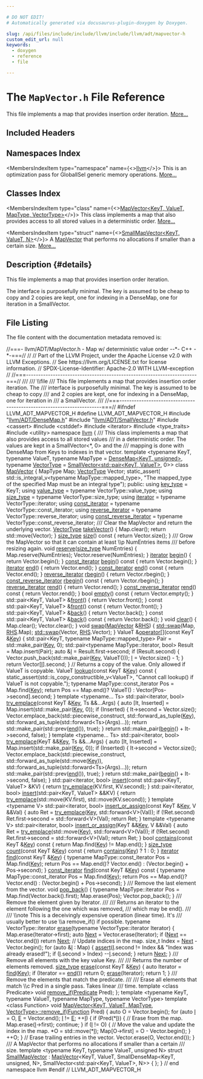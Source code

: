 ```yaml
---

# DO NOT EDIT!
# Automatically generated via docusaurus-plugin-doxygen by Doxygen.

slug: /api/files/include/include/llvm/include/llvm/adt/mapvector-h
custom_edit_url: null
keywords:
  - doxygen
  - reference
  - file

---
```





# The `MapVector.h` File Reference

<DoxygenPage pluginConfig={pluginConfig}>

This file implements a map that provides insertion order iteration. <a href="#details">More...</a>

## Included Headers

<IncludesList>
<IncludesListItem
  filePath="llvm/ADT/DenseMap.h"
  permalink="/docs/api/files/include/include/llvm/include/llvm/adt/densemap-h"
  isLocal="true" />
<IncludesListItem
  filePath="llvm/ADT/SmallVector.h"
  permalink="/docs/api/files/include/include/llvm/include/llvm/adt/smallvector-h"
  isLocal="true" />
<IncludesListItem
  filePath="cassert"
  permalink=""
  isLocal="false" />
<IncludesListItem
  filePath="cstddef"
  permalink=""
  isLocal="false" />
<IncludesListItem
  filePath="iterator"
  permalink=""
  isLocal="false" />
<IncludesListItem
  filePath="type_traits"
  permalink=""
  isLocal="false" />
<IncludesListItem
  filePath="utility"
  permalink=""
  isLocal="false" />
</IncludesList>

## Namespaces Index

<MembersIndex>

<MembersIndexItem
  type="namespace"
  name={<><a href="/docs/api/namespaces/llvm">llvm</a></>}>
This is an optimization pass for GlobalISel generic memory operations. <a href="/docs/api/namespaces/llvm/#details">More...</a>
</MembersIndexItem>

</MembersIndex>

## Classes Index

<MembersIndex>

<MembersIndexItem
  type="class"
  name={<><a href="/docs/api/classes/llvm/mapvector">MapVector&lt;KeyT, ValueT, MapType, VectorType&gt;</a></>}>
This class implements a map that also provides access to all stored values in a deterministic order. <a href="/docs/api/classes/llvm/mapvector/#details">More...</a>
</MembersIndexItem>

<MembersIndexItem
  type="struct"
  name={<><a href="/docs/api/structs/llvm/smallmapvector">SmallMapVector&lt;KeyT, ValueT, N&gt;</a></>}>
A <a href="/docs/api/classes/llvm/mapvector">MapVector</a> that performs no allocations if smaller than a certain size. <a href="/docs/api/structs/llvm/smallmapvector/#details">More...</a>
</MembersIndexItem>

</MembersIndex>

## Description {#details}

This file implements a map that provides insertion order iteration.

The interface is purposefully minimal. The key is assumed to be cheap to copy and 2 copies are kept, one for indexing in a DenseMap, one for iteration in a SmallVector.

## File Listing

The file content with the documentation metadata removed is:

<ProgramListing>

<Link id="l00001" /><CodeLine lineNumber="1"><span class="doxyHighlightComment">//===- llvm/ADT/MapVector.h - Map w/ deterministic value order --&#42;- C++ -&#42;-===//</span></CodeLine>
<Link id="l00002" /><CodeLine lineNumber="2"><span class="doxyHighlightComment">//</span></CodeLine>
<Link id="l00003" /><CodeLine lineNumber="3"><span class="doxyHighlightComment">// Part of the LLVM Project, under the Apache License v2.0 with LLVM Exceptions.</span></CodeLine>
<Link id="l00004" /><CodeLine lineNumber="4"><span class="doxyHighlightComment">// See https://llvm.org/LICENSE.txt for license information.</span></CodeLine>
<Link id="l00005" /><CodeLine lineNumber="5"><span class="doxyHighlightComment">// SPDX-License-Identifier: Apache-2.0 WITH LLVM-exception</span></CodeLine>
<Link id="l00006" /><CodeLine lineNumber="6"><span class="doxyHighlightComment">//</span></CodeLine>
<Link id="l00007" /><CodeLine lineNumber="7"><span class="doxyHighlightComment">//===----------------------------------------------------------------------===//</span></CodeLine>
<Link id="l00008" /><CodeLine lineNumber="8"><span class="doxyHighlightComment">///</span></CodeLine>
<Link id="l00009" /><CodeLine lineNumber="9"><span class="doxyHighlightComment">/// \\file</span></CodeLine>
<Link id="l00010" /><CodeLine lineNumber="10"><span class="doxyHighlightComment">/// This file implements a map that provides insertion order iteration. The</span></CodeLine>
<Link id="l00011" /><CodeLine lineNumber="11"><span class="doxyHighlightComment">/// interface is purposefully minimal. The key is assumed to be cheap to copy</span></CodeLine>
<Link id="l00012" /><CodeLine lineNumber="12"><span class="doxyHighlightComment">/// and 2 copies are kept, one for indexing in a DenseMap, one for iteration in</span></CodeLine>
<Link id="l00013" /><CodeLine lineNumber="13"><span class="doxyHighlightComment">/// a SmallVector.</span></CodeLine>
<Link id="l00014" /><CodeLine lineNumber="14"><span class="doxyHighlightComment">///</span></CodeLine>
<Link id="l00015" /><CodeLine lineNumber="15"><span class="doxyHighlightComment">//===----------------------------------------------------------------------===//</span></CodeLine>
<Link id="l00016" /><CodeLine lineNumber="16"></CodeLine>
<Link id="l00017" /><CodeLine lineNumber="17"><span class="doxyHighlightPreprocessor">#ifndef LLVM&#95;ADT&#95;MAPVECTOR&#95;H</span></CodeLine>
<Link id="l00018" /><CodeLine lineNumber="18"><span class="doxyHighlightPreprocessor">#define LLVM&#95;ADT&#95;MAPVECTOR&#95;H</span></CodeLine>
<Link id="l00019" /><CodeLine lineNumber="19"></CodeLine>
<Link id="l00020" /><CodeLine lineNumber="20"><span class="doxyHighlightPreprocessor">#include &quot;<a href="/docs/api/files/include/include/llvm/include/llvm/adt/densemap-h">llvm/ADT/DenseMap.h</a>&quot;</span></CodeLine>
<Link id="l00021" /><CodeLine lineNumber="21"><span class="doxyHighlightPreprocessor">#include &quot;<a href="/docs/api/files/include/include/llvm/include/llvm/adt/smallvector-h">llvm/ADT/SmallVector.h</a>&quot;</span></CodeLine>
<Link id="l00022" /><CodeLine lineNumber="22"><span class="doxyHighlightPreprocessor">#include &lt;cassert&gt;</span></CodeLine>
<Link id="l00023" /><CodeLine lineNumber="23"><span class="doxyHighlightPreprocessor">#include &lt;cstddef&gt;</span></CodeLine>
<Link id="l00024" /><CodeLine lineNumber="24"><span class="doxyHighlightPreprocessor">#include &lt;iterator&gt;</span></CodeLine>
<Link id="l00025" /><CodeLine lineNumber="25"><span class="doxyHighlightPreprocessor">#include &lt;type&#95;traits&gt;</span></CodeLine>
<Link id="l00026" /><CodeLine lineNumber="26"><span class="doxyHighlightPreprocessor">#include &lt;utility&gt;</span></CodeLine>
<Link id="l00027" /><CodeLine lineNumber="27"></CodeLine>
<Link id="l00028" /><CodeLine lineNumber="28"><span class="doxyHighlightKeyword">namespace </span><span class="doxyHighlight"><a href="/docs/api/namespaces/llvm">llvm</a> &#123;</span></CodeLine>
<Link id="l00029" /><CodeLine lineNumber="29"></CodeLine>
<Link id="l00030" /><CodeLine lineNumber="30"><span class="doxyHighlightComment">/// This class implements a map that also provides access to all stored values</span></CodeLine>
<Link id="l00031" /><CodeLine lineNumber="31"><span class="doxyHighlightComment">/// in a deterministic order. The values are kept in a SmallVector&lt;&#42;, 0&gt; and the</span></CodeLine>
<Link id="l00032" /><CodeLine lineNumber="32"><span class="doxyHighlightComment">/// mapping is done with DenseMap from Keys to indexes in that vector.</span></CodeLine>
<Link id="l00033" /><CodeLine lineNumber="33"><span class="doxyHighlightKeyword">template</span><span class="doxyHighlight"> &lt;</span><span class="doxyHighlightKeyword">typename</span><span class="doxyHighlight"> KeyT, </span><span class="doxyHighlightKeyword">typename</span><span class="doxyHighlight"> ValueT,</span></CodeLine>
<Link id="l00034" /><CodeLine lineNumber="34"><span class="doxyHighlight">          </span><span class="doxyHighlightKeyword">typename</span><span class="doxyHighlight"> MapType = <a href="/docs/api/classes/llvm/densemap">DenseMap&lt;KeyT, unsigned&gt;</a>,</span></CodeLine>
<Link id="l00035" /><CodeLine lineNumber="35"><span class="doxyHighlight">          </span><span class="doxyHighlightKeyword">typename</span><span class="doxyHighlight"> <a href="/docs/api/classes/llvm/vectortype">VectorType</a> = <a href="/docs/api/classes/llvm/smallvector">SmallVector&lt;std::pair&lt;KeyT, ValueT&gt;</a>, 0&gt;&gt;</span></CodeLine>
<Link id="l00036" /><CodeLine lineNumber="36" lineLink="/docs/api/classes/llvm/mapvector"><span class="doxyHighlightKeyword">class </span><span class="doxyHighlight"><a href="/docs/api/classes/llvm/mapvector">MapVector</a> &#123;</span></CodeLine>
<Link id="l00037" /><CodeLine lineNumber="37"><span class="doxyHighlight">  MapType Map;</span></CodeLine>
<Link id="l00038" /><CodeLine lineNumber="38"><span class="doxyHighlight">  <a href="/docs/api/classes/llvm/vectortype">VectorType</a> Vector;</span></CodeLine>
<Link id="l00039" /><CodeLine lineNumber="39"></CodeLine>
<Link id="l00040" /><CodeLine lineNumber="40"><span class="doxyHighlight">  </span><span class="doxyHighlightKeyword">static&#95;assert</span><span class="doxyHighlight">(</span></CodeLine>
<Link id="l00041" /><CodeLine lineNumber="41"><span class="doxyHighlight">      std::is&#95;integral&#95;v&lt;typename MapType::mapped&#95;type&gt;,</span></CodeLine>
<Link id="l00042" /><CodeLine lineNumber="42"><span class="doxyHighlight">      </span><span class="doxyHighlightStringLiteral">&quot;The mapped&#95;type of the specified Map must be an integral type&quot;</span><span class="doxyHighlight">);</span></CodeLine>
<Link id="l00043" /><CodeLine lineNumber="43"></CodeLine>
<Link id="l00044" /><CodeLine lineNumber="44"><span class="doxyHighlightKeyword">public</span><span class="doxyHighlight">:</span></CodeLine>
<Link id="l00045" /><CodeLine lineNumber="45" lineLink="/docs/api/classes/llvm/mapvector/#aaf005811d9c2c5afec511e7ea4685095"><span class="doxyHighlight">  </span><span class="doxyHighlightKeyword">using </span><span class="doxyHighlight"><a href="/docs/api/classes/llvm/mapvector/#aaf005811d9c2c5afec511e7ea4685095">key&#95;type</a> = KeyT;</span></CodeLine>
<Link id="l00046" /><CodeLine lineNumber="46" lineLink="/docs/api/classes/llvm/mapvector/#a635be72da071c449caa8f9346c88a6eb"><span class="doxyHighlight">  </span><span class="doxyHighlightKeyword">using </span><span class="doxyHighlight"><a href="/docs/api/classes/llvm/mapvector/#a635be72da071c449caa8f9346c88a6eb">value&#95;type</a> = </span><span class="doxyHighlightKeyword">typename</span><span class="doxyHighlight"> VectorType::value&#95;type;</span></CodeLine>
<Link id="l00047" /><CodeLine lineNumber="47" lineLink="/docs/api/classes/llvm/mapvector/#a4b5a86fbd0b6ae0086668689408a04d9"><span class="doxyHighlight">  </span><span class="doxyHighlightKeyword">using </span><span class="doxyHighlight"><a href="/docs/api/classes/llvm/mapvector/#a4b5a86fbd0b6ae0086668689408a04d9">size&#95;type</a> = </span><span class="doxyHighlightKeyword">typename</span><span class="doxyHighlight"> VectorType::size&#95;type;</span></CodeLine>
<Link id="l00048" /><CodeLine lineNumber="48"></CodeLine>
<Link id="l00049" /><CodeLine lineNumber="49" lineLink="/docs/api/classes/llvm/mapvector/#a085f340f16ff796202863961ff734902"><span class="doxyHighlight">  </span><span class="doxyHighlightKeyword">using </span><span class="doxyHighlight"><a href="/docs/api/classes/llvm/mapvector/#a085f340f16ff796202863961ff734902">iterator</a> = </span><span class="doxyHighlightKeyword">typename</span><span class="doxyHighlight"> VectorType::iterator;</span></CodeLine>
<Link id="l00050" /><CodeLine lineNumber="50" lineLink="/docs/api/classes/llvm/mapvector/#ad44c8437ba63debbd571e56269a8ddfd"><span class="doxyHighlight">  </span><span class="doxyHighlightKeyword">using </span><span class="doxyHighlight"><a href="/docs/api/classes/llvm/mapvector/#ad44c8437ba63debbd571e56269a8ddfd">const&#95;iterator</a> = </span><span class="doxyHighlightKeyword">typename</span><span class="doxyHighlight"> VectorType::const&#95;iterator;</span></CodeLine>
<Link id="l00051" /><CodeLine lineNumber="51" lineLink="/docs/api/classes/llvm/mapvector/#acd492f1494d1a79ced42776f219f5f42"><span class="doxyHighlight">  </span><span class="doxyHighlightKeyword">using </span><span class="doxyHighlight"><a href="/docs/api/classes/llvm/mapvector/#acd492f1494d1a79ced42776f219f5f42">reverse&#95;iterator</a> = </span><span class="doxyHighlightKeyword">typename</span><span class="doxyHighlight"> VectorType::reverse&#95;iterator;</span></CodeLine>
<Link id="l00052" /><CodeLine lineNumber="52" lineLink="/docs/api/classes/llvm/mapvector/#a63166794b71cca0bd30d355b8015fb96"><span class="doxyHighlight">  </span><span class="doxyHighlightKeyword">using </span><span class="doxyHighlight"><a href="/docs/api/classes/llvm/mapvector/#a63166794b71cca0bd30d355b8015fb96">const&#95;reverse&#95;iterator</a> = </span><span class="doxyHighlightKeyword">typename</span><span class="doxyHighlight"> VectorType::const&#95;reverse&#95;iterator;</span></CodeLine>
<Link id="l00053" /><CodeLine lineNumber="53"></CodeLine>
<Link id="l00054" /><CodeLine lineNumber="54"><span class="doxyHighlightComment">  /// Clear the MapVector and return the underlying vector.</span></CodeLine>
<Link id="l00055" /><CodeLine lineNumber="55" lineLink="/docs/api/classes/llvm/mapvector/#a48284a35966b520c1da3a34a112726f5"><span class="doxyHighlight">  <a href="/docs/api/classes/llvm/vectortype">VectorType</a> <a href="/docs/api/classes/llvm/mapvector/#a48284a35966b520c1da3a34a112726f5">takeVector</a>() &#123;</span></CodeLine>
<Link id="l00056" /><CodeLine lineNumber="56"><span class="doxyHighlight">    Map.clear();</span></CodeLine>
<Link id="l00057" /><CodeLine lineNumber="57"><span class="doxyHighlight">    </span><span class="doxyHighlightKeywordFlow">return</span><span class="doxyHighlight"> std::move(Vector);</span></CodeLine>
<Link id="l00058" /><CodeLine lineNumber="58"><span class="doxyHighlight">  &#125;</span></CodeLine>
<Link id="l00059" /><CodeLine lineNumber="59"></CodeLine>
<Link id="l00060" /><CodeLine lineNumber="60" lineLink="/docs/api/classes/llvm/mapvector/#acf4c09e1f30cdd4e0b5b1b8a236ead34"><span class="doxyHighlight">  <a href="/docs/api/classes/llvm/mapvector/#a4b5a86fbd0b6ae0086668689408a04d9">size&#95;type</a> <a href="/docs/api/classes/llvm/mapvector/#acf4c09e1f30cdd4e0b5b1b8a236ead34">size</a>()</span><span class="doxyHighlightKeyword"> const </span><span class="doxyHighlight">&#123; </span><span class="doxyHighlightKeywordFlow">return</span><span class="doxyHighlight"> Vector.size(); &#125;</span></CodeLine>
<Link id="l00061" /><CodeLine lineNumber="61"></CodeLine>
<Link id="l00062" /><CodeLine lineNumber="62"><span class="doxyHighlightComment">  /// Grow the MapVector so that it can contain at least \\p NumEntries items</span></CodeLine>
<Link id="l00063" /><CodeLine lineNumber="63"><span class="doxyHighlightComment">  /// before resizing again.</span></CodeLine>
<Link id="l00064" /><CodeLine lineNumber="64" lineLink="/docs/api/classes/llvm/mapvector/#ac68b36c64462cf547b2b334c67bf651b"><span class="doxyHighlight">  </span><span class="doxyHighlightKeywordType">void</span><span class="doxyHighlight"> <a href="/docs/api/classes/llvm/mapvector/#ac68b36c64462cf547b2b334c67bf651b">reserve</a>(<a href="/docs/api/classes/llvm/mapvector/#a4b5a86fbd0b6ae0086668689408a04d9">size&#95;type</a> NumEntries) &#123;</span></CodeLine>
<Link id="l00065" /><CodeLine lineNumber="65"><span class="doxyHighlight">    Map.reserve(NumEntries);</span></CodeLine>
<Link id="l00066" /><CodeLine lineNumber="66"><span class="doxyHighlight">    Vector.reserve(NumEntries);</span></CodeLine>
<Link id="l00067" /><CodeLine lineNumber="67"><span class="doxyHighlight">  &#125;</span></CodeLine>
<Link id="l00068" /><CodeLine lineNumber="68"></CodeLine>
<Link id="l00069" /><CodeLine lineNumber="69" lineLink="/docs/api/classes/llvm/mapvector/#aa610cab7ee61e36a6d1d122fc252c278"><span class="doxyHighlight">  <a href="/docs/api/classes/llvm/mapvector/#a085f340f16ff796202863961ff734902">iterator</a> <a href="/docs/api/classes/llvm/mapvector/#aa610cab7ee61e36a6d1d122fc252c278">begin</a>() &#123; </span><span class="doxyHighlightKeywordFlow">return</span><span class="doxyHighlight"> Vector.begin(); &#125;</span></CodeLine>
<Link id="l00070" /><CodeLine lineNumber="70" lineLink="/docs/api/classes/llvm/mapvector/#a8fa5d6a51448a539cf6508ccd853bb1d"><span class="doxyHighlight">  <a href="/docs/api/classes/llvm/mapvector/#ad44c8437ba63debbd571e56269a8ddfd">const&#95;iterator</a> <a href="/docs/api/classes/llvm/mapvector/#a8fa5d6a51448a539cf6508ccd853bb1d">begin</a>()</span><span class="doxyHighlightKeyword"> const </span><span class="doxyHighlight">&#123; </span><span class="doxyHighlightKeywordFlow">return</span><span class="doxyHighlight"> Vector.begin(); &#125;</span></CodeLine>
<Link id="l00071" /><CodeLine lineNumber="71" lineLink="/docs/api/classes/llvm/mapvector/#a0881334358ff6ff7ff8cea5562c7988e"><span class="doxyHighlight">  <a href="/docs/api/classes/llvm/mapvector/#a085f340f16ff796202863961ff734902">iterator</a> <a href="/docs/api/classes/llvm/mapvector/#a0881334358ff6ff7ff8cea5562c7988e">end</a>() &#123; </span><span class="doxyHighlightKeywordFlow">return</span><span class="doxyHighlight"> Vector.end(); &#125;</span></CodeLine>
<Link id="l00072" /><CodeLine lineNumber="72" lineLink="/docs/api/classes/llvm/mapvector/#a33b09e344ff0f9a2b1039b4738d04be9"><span class="doxyHighlight">  <a href="/docs/api/classes/llvm/mapvector/#ad44c8437ba63debbd571e56269a8ddfd">const&#95;iterator</a> <a href="/docs/api/classes/llvm/mapvector/#a33b09e344ff0f9a2b1039b4738d04be9">end</a>()</span><span class="doxyHighlightKeyword"> const </span><span class="doxyHighlight">&#123; </span><span class="doxyHighlightKeywordFlow">return</span><span class="doxyHighlight"> Vector.end(); &#125;</span></CodeLine>
<Link id="l00073" /><CodeLine lineNumber="73"></CodeLine>
<Link id="l00074" /><CodeLine lineNumber="74" lineLink="/docs/api/classes/llvm/mapvector/#afa84f2e649eac2b43ff8e4a5e3d866e8"><span class="doxyHighlight">  <a href="/docs/api/classes/llvm/mapvector/#acd492f1494d1a79ced42776f219f5f42">reverse&#95;iterator</a> <a href="/docs/api/classes/llvm/mapvector/#afa84f2e649eac2b43ff8e4a5e3d866e8">rbegin</a>() &#123; </span><span class="doxyHighlightKeywordFlow">return</span><span class="doxyHighlight"> Vector.rbegin(); &#125;</span></CodeLine>
<Link id="l00075" /><CodeLine lineNumber="75" lineLink="/docs/api/classes/llvm/mapvector/#a12c6c813bc405d136a24dda9b39d4da1"><span class="doxyHighlight">  <a href="/docs/api/classes/llvm/mapvector/#a63166794b71cca0bd30d355b8015fb96">const&#95;reverse&#95;iterator</a> <a href="/docs/api/classes/llvm/mapvector/#a12c6c813bc405d136a24dda9b39d4da1">rbegin</a>()</span><span class="doxyHighlightKeyword"> const </span><span class="doxyHighlight">&#123; </span><span class="doxyHighlightKeywordFlow">return</span><span class="doxyHighlight"> Vector.rbegin(); &#125;</span></CodeLine>
<Link id="l00076" /><CodeLine lineNumber="76" lineLink="/docs/api/classes/llvm/mapvector/#a290c99a05ce4f33c242f41f0a1d59b84"><span class="doxyHighlight">  <a href="/docs/api/classes/llvm/mapvector/#acd492f1494d1a79ced42776f219f5f42">reverse&#95;iterator</a> <a href="/docs/api/classes/llvm/mapvector/#a290c99a05ce4f33c242f41f0a1d59b84">rend</a>() &#123; </span><span class="doxyHighlightKeywordFlow">return</span><span class="doxyHighlight"> Vector.rend(); &#125;</span></CodeLine>
<Link id="l00077" /><CodeLine lineNumber="77" lineLink="/docs/api/classes/llvm/mapvector/#af367bfb28fe29ec72c559430522dbfe4"><span class="doxyHighlight">  <a href="/docs/api/classes/llvm/mapvector/#a63166794b71cca0bd30d355b8015fb96">const&#95;reverse&#95;iterator</a> <a href="/docs/api/classes/llvm/mapvector/#af367bfb28fe29ec72c559430522dbfe4">rend</a>()</span><span class="doxyHighlightKeyword"> const </span><span class="doxyHighlight">&#123; </span><span class="doxyHighlightKeywordFlow">return</span><span class="doxyHighlight"> Vector.rend(); &#125;</span></CodeLine>
<Link id="l00078" /><CodeLine lineNumber="78"></CodeLine>
<Link id="l00079" /><CodeLine lineNumber="79" lineLink="/docs/api/classes/llvm/mapvector/#a8da97c44f514ad1ae9ccf4518b0f88aa"><span class="doxyHighlight">  </span><span class="doxyHighlightKeywordType">bool</span><span class="doxyHighlight"> <a href="/docs/api/classes/llvm/mapvector/#a8da97c44f514ad1ae9ccf4518b0f88aa">empty</a>()</span><span class="doxyHighlightKeyword"> const </span><span class="doxyHighlight">&#123;</span></CodeLine>
<Link id="l00080" /><CodeLine lineNumber="80"><span class="doxyHighlight">    </span><span class="doxyHighlightKeywordFlow">return</span><span class="doxyHighlight"> Vector.empty();</span></CodeLine>
<Link id="l00081" /><CodeLine lineNumber="81"><span class="doxyHighlight">  &#125;</span></CodeLine>
<Link id="l00082" /><CodeLine lineNumber="82"></CodeLine>
<Link id="l00083" /><CodeLine lineNumber="83" lineLink="/docs/api/classes/llvm/mapvector/#adb824684d8ec5b843fb4d9b5ac906c9a"><span class="doxyHighlight">  std::pair&lt;KeyT, ValueT&gt;       &amp;<a href="/docs/api/classes/llvm/mapvector/#adb824684d8ec5b843fb4d9b5ac906c9a">front</a>()       &#123; </span><span class="doxyHighlightKeywordFlow">return</span><span class="doxyHighlight"> Vector.front(); &#125;</span></CodeLine>
<Link id="l00084" /><CodeLine lineNumber="84" lineLink="/docs/api/classes/llvm/mapvector/#a5526dcd6cc74a6840830de1e55d6293a"><span class="doxyHighlight">  </span><span class="doxyHighlightKeyword">const</span><span class="doxyHighlight"> std::pair&lt;KeyT, ValueT&gt; &amp;<a href="/docs/api/classes/llvm/mapvector/#a5526dcd6cc74a6840830de1e55d6293a">front</a>()</span><span class="doxyHighlightKeyword"> const </span><span class="doxyHighlight">&#123; </span><span class="doxyHighlightKeywordFlow">return</span><span class="doxyHighlight"> Vector.front(); &#125;</span></CodeLine>
<Link id="l00085" /><CodeLine lineNumber="85" lineLink="/docs/api/classes/llvm/mapvector/#afd59a8e8a7a844c82a3510aa587c97c9"><span class="doxyHighlight">  std::pair&lt;KeyT, ValueT&gt;       &amp;<a href="/docs/api/classes/llvm/mapvector/#afd59a8e8a7a844c82a3510aa587c97c9">back</a>()        &#123; </span><span class="doxyHighlightKeywordFlow">return</span><span class="doxyHighlight"> Vector.back(); &#125;</span></CodeLine>
<Link id="l00086" /><CodeLine lineNumber="86" lineLink="/docs/api/classes/llvm/mapvector/#a4cc821f83c7282ba778891283d015964"><span class="doxyHighlight">  </span><span class="doxyHighlightKeyword">const</span><span class="doxyHighlight"> std::pair&lt;KeyT, ValueT&gt; &amp;<a href="/docs/api/classes/llvm/mapvector/#a4cc821f83c7282ba778891283d015964">back</a>()</span><span class="doxyHighlightKeyword">  const </span><span class="doxyHighlight">&#123; </span><span class="doxyHighlightKeywordFlow">return</span><span class="doxyHighlight"> Vector.back(); &#125;</span></CodeLine>
<Link id="l00087" /><CodeLine lineNumber="87"></CodeLine>
<Link id="l00088" /><CodeLine lineNumber="88" lineLink="/docs/api/classes/llvm/mapvector/#ae091b147039557cf8ce505740e7ff7ac"><span class="doxyHighlight">  </span><span class="doxyHighlightKeywordType">void</span><span class="doxyHighlight"> <a href="/docs/api/classes/llvm/mapvector/#ae091b147039557cf8ce505740e7ff7ac">clear</a>() &#123;</span></CodeLine>
<Link id="l00089" /><CodeLine lineNumber="89"><span class="doxyHighlight">    Map.clear();</span></CodeLine>
<Link id="l00090" /><CodeLine lineNumber="90"><span class="doxyHighlight">    Vector.clear();</span></CodeLine>
<Link id="l00091" /><CodeLine lineNumber="91"><span class="doxyHighlight">  &#125;</span></CodeLine>
<Link id="l00092" /><CodeLine lineNumber="92"></CodeLine>
<Link id="l00093" /><CodeLine lineNumber="93" lineLink="/docs/api/classes/llvm/mapvector/#a281df40be4ec00076eef383da4efb9b3"><span class="doxyHighlight">  </span><span class="doxyHighlightKeywordType">void</span><span class="doxyHighlight"> <a href="/docs/api/classes/llvm/mapvector/#a281df40be4ec00076eef383da4efb9b3">swap</a>(<a href="/docs/api/classes/llvm/mapvector">MapVector</a> &amp;<a href="/docs/api/files/lib/lib/target/lib/target/x86/x86partialreduction-cpp/#a87b8bfbbe9d8f7146d7f20a5fb42efd0">RHS</a>) &#123;</span></CodeLine>
<Link id="l00094" /><CodeLine lineNumber="94"><span class="doxyHighlight">    <a href="/docs/api/namespaces/std/#ab8424022895aee3e366fb9a32f2883cb">std::swap</a>(Map, <a href="/docs/api/files/lib/lib/target/lib/target/x86/x86partialreduction-cpp/#a87b8bfbbe9d8f7146d7f20a5fb42efd0">RHS</a>.Map);</span></CodeLine>
<Link id="l00095" /><CodeLine lineNumber="95"><span class="doxyHighlight">    <a href="/docs/api/namespaces/std/#ab8424022895aee3e366fb9a32f2883cb">std::swap</a>(Vector, <a href="/docs/api/files/lib/lib/target/lib/target/x86/x86partialreduction-cpp/#a87b8bfbbe9d8f7146d7f20a5fb42efd0">RHS</a>.Vector);</span></CodeLine>
<Link id="l00096" /><CodeLine lineNumber="96"><span class="doxyHighlight">  &#125;</span></CodeLine>
<Link id="l00097" /><CodeLine lineNumber="97"></CodeLine>
<Link id="l00098" /><CodeLine lineNumber="98" lineLink="/docs/api/classes/llvm/mapvector/#a32a1366139fd98139d346e5f8912a9b9"><span class="doxyHighlight">  ValueT &amp;<a href="/docs/api/classes/llvm/mapvector/#a32a1366139fd98139d346e5f8912a9b9">operator&#91;&#93;</a>(</span><span class="doxyHighlightKeyword">const</span><span class="doxyHighlight"> KeyT &amp;<a href="/docs/api/namespaces/llvm/#a98c6256d0644613c6b5b3e2ef06ef5ce">Key</a>) &#123;</span></CodeLine>
<Link id="l00099" /><CodeLine lineNumber="99"><span class="doxyHighlight">    std::pair&lt;KeyT, typename MapType::mapped&#95;type&gt; Pair = std::make&#95;pair(<a href="/docs/api/namespaces/llvm/#a98c6256d0644613c6b5b3e2ef06ef5ce">Key</a>, 0);</span></CodeLine>
<Link id="l00100" /><CodeLine lineNumber="100"><span class="doxyHighlight">    std::pair&lt;typename MapType::iterator, bool&gt; Result = Map.insert(Pair);</span></CodeLine>
<Link id="l00101" /><CodeLine lineNumber="101"><span class="doxyHighlight">    </span><span class="doxyHighlightKeyword">auto</span><span class="doxyHighlight"> &amp;<a href="/docs/api/files/lib/lib/support/md5-cpp/#ac0eafdc9ee161b71e7af98af736952fd">I</a> = Result.first-&gt;second;</span></CodeLine>
<Link id="l00102" /><CodeLine lineNumber="102"><span class="doxyHighlight">    </span><span class="doxyHighlightKeywordFlow">if</span><span class="doxyHighlight"> (Result.second) &#123;</span></CodeLine>
<Link id="l00103" /><CodeLine lineNumber="103"><span class="doxyHighlight">      Vector.push&#95;back(std::make&#95;pair(<a href="/docs/api/namespaces/llvm/#a98c6256d0644613c6b5b3e2ef06ef5ce">Key</a>, ValueT()));</span></CodeLine>
<Link id="l00104" /><CodeLine lineNumber="104"><span class="doxyHighlight">      <a href="/docs/api/files/lib/lib/support/md5-cpp/#ac0eafdc9ee161b71e7af98af736952fd">I</a> = Vector.size() - 1;</span></CodeLine>
<Link id="l00105" /><CodeLine lineNumber="105"><span class="doxyHighlight">    &#125;</span></CodeLine>
<Link id="l00106" /><CodeLine lineNumber="106"><span class="doxyHighlight">    </span><span class="doxyHighlightKeywordFlow">return</span><span class="doxyHighlight"> Vector&#91;<a href="/docs/api/files/lib/lib/support/md5-cpp/#ac0eafdc9ee161b71e7af98af736952fd">I</a>&#93;.second;</span></CodeLine>
<Link id="l00107" /><CodeLine lineNumber="107"><span class="doxyHighlight">  &#125;</span></CodeLine>
<Link id="l00108" /><CodeLine lineNumber="108"></CodeLine>
<Link id="l00109" /><CodeLine lineNumber="109"><span class="doxyHighlight">  </span><span class="doxyHighlightComment">// Returns a copy of the value.  Only allowed if ValueT is copyable.</span></CodeLine>
<Link id="l00110" /><CodeLine lineNumber="110" lineLink="/docs/api/classes/llvm/mapvector/#abca23bddf517f69d28c6d30c58a7b6f9"><span class="doxyHighlight">  ValueT <a href="/docs/api/classes/llvm/mapvector/#abca23bddf517f69d28c6d30c58a7b6f9">lookup</a>(</span><span class="doxyHighlightKeyword">const</span><span class="doxyHighlight"> KeyT &amp;<a href="/docs/api/namespaces/llvm/#a98c6256d0644613c6b5b3e2ef06ef5ce">Key</a>)</span><span class="doxyHighlightKeyword"> const </span><span class="doxyHighlight">&#123;</span></CodeLine>
<Link id="l00111" /><CodeLine lineNumber="111"><span class="doxyHighlight">    </span><span class="doxyHighlightKeyword">static&#95;assert</span><span class="doxyHighlight">(std::is&#95;copy&#95;constructible&#95;v&lt;ValueT&gt;,</span></CodeLine>
<Link id="l00112" /><CodeLine lineNumber="112"><span class="doxyHighlight">                  </span><span class="doxyHighlightStringLiteral">&quot;Cannot call lookup() if ValueT is not copyable.&quot;</span><span class="doxyHighlight">);</span></CodeLine>
<Link id="l00113" /><CodeLine lineNumber="113"><span class="doxyHighlight">    </span><span class="doxyHighlightKeyword">typename</span><span class="doxyHighlight"> MapType::const&#95;iterator Pos = Map.find(<a href="/docs/api/namespaces/llvm/#a98c6256d0644613c6b5b3e2ef06ef5ce">Key</a>);</span></CodeLine>
<Link id="l00114" /><CodeLine lineNumber="114"><span class="doxyHighlight">    </span><span class="doxyHighlightKeywordFlow">return</span><span class="doxyHighlight"> Pos == Map.end()? ValueT() : Vector&#91;Pos-&gt;second&#93;.second;</span></CodeLine>
<Link id="l00115" /><CodeLine lineNumber="115"><span class="doxyHighlight">  &#125;</span></CodeLine>
<Link id="l00116" /><CodeLine lineNumber="116"></CodeLine>
<Link id="l00117" /><CodeLine lineNumber="117"><span class="doxyHighlight">  </span><span class="doxyHighlightKeyword">template</span><span class="doxyHighlight"> &lt;</span><span class="doxyHighlightKeyword">typename</span><span class="doxyHighlight">... Ts&gt;</span></CodeLine>
<Link id="l00118" /><CodeLine lineNumber="118" lineLink="/docs/api/classes/llvm/mapvector/#ab23f183e7947aaf3caad7960217f843c"><span class="doxyHighlight">  std::pair&lt;iterator, bool&gt; <a href="/docs/api/classes/llvm/mapvector/#ab23f183e7947aaf3caad7960217f843c">try&#95;emplace</a>(</span><span class="doxyHighlightKeyword">const</span><span class="doxyHighlight"> KeyT &amp;<a href="/docs/api/namespaces/llvm/#a98c6256d0644613c6b5b3e2ef06ef5ce">Key</a>, Ts &amp;&amp;...Args) &#123;</span></CodeLine>
<Link id="l00119" /><CodeLine lineNumber="119"><span class="doxyHighlight">    </span><span class="doxyHighlightKeyword">auto</span><span class="doxyHighlight"> &#91;It, Inserted&#93; = Map.insert(std::make&#95;pair(<a href="/docs/api/namespaces/llvm/#a98c6256d0644613c6b5b3e2ef06ef5ce">Key</a>, 0));</span></CodeLine>
<Link id="l00120" /><CodeLine lineNumber="120"><span class="doxyHighlight">    </span><span class="doxyHighlightKeywordFlow">if</span><span class="doxyHighlight"> (Inserted) &#123;</span></CodeLine>
<Link id="l00121" /><CodeLine lineNumber="121"><span class="doxyHighlight">      It-&gt;second = Vector.size();</span></CodeLine>
<Link id="l00122" /><CodeLine lineNumber="122"><span class="doxyHighlight">      Vector.emplace&#95;back(std::piecewise&#95;construct, std::forward&#95;as&#95;tuple(<a href="/docs/api/namespaces/llvm/#a98c6256d0644613c6b5b3e2ef06ef5ce">Key</a>),</span></CodeLine>
<Link id="l00123" /><CodeLine lineNumber="123"><span class="doxyHighlight">                          std::forward&#95;as&#95;tuple(std::forward&lt;Ts&gt;(Args)...));</span></CodeLine>
<Link id="l00124" /><CodeLine lineNumber="124"><span class="doxyHighlight">      </span><span class="doxyHighlightKeywordFlow">return</span><span class="doxyHighlight"> std::make&#95;pair(std::prev(<a href="/docs/api/classes/llvm/mapvector/#a0881334358ff6ff7ff8cea5562c7988e">end</a>()), </span><span class="doxyHighlightKeyword">true</span><span class="doxyHighlight">);</span></CodeLine>
<Link id="l00125" /><CodeLine lineNumber="125"><span class="doxyHighlight">    &#125;</span></CodeLine>
<Link id="l00126" /><CodeLine lineNumber="126"><span class="doxyHighlight">    </span><span class="doxyHighlightKeywordFlow">return</span><span class="doxyHighlight"> std::make&#95;pair(<a href="/docs/api/classes/llvm/mapvector/#aa610cab7ee61e36a6d1d122fc252c278">begin</a>() + It-&gt;second, </span><span class="doxyHighlightKeyword">false</span><span class="doxyHighlight">);</span></CodeLine>
<Link id="l00127" /><CodeLine lineNumber="127"><span class="doxyHighlight">  &#125;</span></CodeLine>
<Link id="l00128" /><CodeLine lineNumber="128"><span class="doxyHighlight">  </span><span class="doxyHighlightKeyword">template</span><span class="doxyHighlight"> &lt;</span><span class="doxyHighlightKeyword">typename</span><span class="doxyHighlight">... Ts&gt;</span></CodeLine>
<Link id="l00129" /><CodeLine lineNumber="129" lineLink="/docs/api/classes/llvm/mapvector/#a00d1da5a2b498afd67078870c64061a6"><span class="doxyHighlight">  std::pair&lt;iterator, bool&gt; <a href="/docs/api/classes/llvm/mapvector/#a00d1da5a2b498afd67078870c64061a6">try&#95;emplace</a>(KeyT &amp;&amp;<a href="/docs/api/namespaces/llvm/#a98c6256d0644613c6b5b3e2ef06ef5ce">Key</a>, Ts &amp;&amp;...Args) &#123;</span></CodeLine>
<Link id="l00130" /><CodeLine lineNumber="130"><span class="doxyHighlight">    </span><span class="doxyHighlightKeyword">auto</span><span class="doxyHighlight"> &#91;It, Inserted&#93; = Map.insert(std::make&#95;pair(<a href="/docs/api/namespaces/llvm/#a98c6256d0644613c6b5b3e2ef06ef5ce">Key</a>, 0));</span></CodeLine>
<Link id="l00131" /><CodeLine lineNumber="131"><span class="doxyHighlight">    </span><span class="doxyHighlightKeywordFlow">if</span><span class="doxyHighlight"> (Inserted) &#123;</span></CodeLine>
<Link id="l00132" /><CodeLine lineNumber="132"><span class="doxyHighlight">      It-&gt;second = Vector.size();</span></CodeLine>
<Link id="l00133" /><CodeLine lineNumber="133"><span class="doxyHighlight">      Vector.emplace&#95;back(std::piecewise&#95;construct,</span></CodeLine>
<Link id="l00134" /><CodeLine lineNumber="134"><span class="doxyHighlight">                          std::forward&#95;as&#95;tuple(std::move(<a href="/docs/api/namespaces/llvm/#a98c6256d0644613c6b5b3e2ef06ef5ce">Key</a>)),</span></CodeLine>
<Link id="l00135" /><CodeLine lineNumber="135"><span class="doxyHighlight">                          std::forward&#95;as&#95;tuple(std::forward&lt;Ts&gt;(Args)...));</span></CodeLine>
<Link id="l00136" /><CodeLine lineNumber="136"><span class="doxyHighlight">      </span><span class="doxyHighlightKeywordFlow">return</span><span class="doxyHighlight"> std::make&#95;pair(std::prev(<a href="/docs/api/classes/llvm/mapvector/#a0881334358ff6ff7ff8cea5562c7988e">end</a>()), </span><span class="doxyHighlightKeyword">true</span><span class="doxyHighlight">);</span></CodeLine>
<Link id="l00137" /><CodeLine lineNumber="137"><span class="doxyHighlight">    &#125;</span></CodeLine>
<Link id="l00138" /><CodeLine lineNumber="138"><span class="doxyHighlight">    </span><span class="doxyHighlightKeywordFlow">return</span><span class="doxyHighlight"> std::make&#95;pair(<a href="/docs/api/classes/llvm/mapvector/#aa610cab7ee61e36a6d1d122fc252c278">begin</a>() + It-&gt;second, </span><span class="doxyHighlightKeyword">false</span><span class="doxyHighlight">);</span></CodeLine>
<Link id="l00139" /><CodeLine lineNumber="139"><span class="doxyHighlight">  &#125;</span></CodeLine>
<Link id="l00140" /><CodeLine lineNumber="140"></CodeLine>
<Link id="l00141" /><CodeLine lineNumber="141" lineLink="/docs/api/classes/llvm/mapvector/#abb6ea6cbdf19ab64bf0c8f65b2e6e8ce"><span class="doxyHighlight">  std::pair&lt;iterator, bool&gt; <a href="/docs/api/classes/llvm/mapvector/#abb6ea6cbdf19ab64bf0c8f65b2e6e8ce">insert</a>(</span><span class="doxyHighlightKeyword">const</span><span class="doxyHighlight"> std::pair&lt;KeyT, ValueT&gt; &amp;KV) &#123;</span></CodeLine>
<Link id="l00142" /><CodeLine lineNumber="142"><span class="doxyHighlight">    </span><span class="doxyHighlightKeywordFlow">return</span><span class="doxyHighlight"> <a href="/docs/api/classes/llvm/mapvector/#ab23f183e7947aaf3caad7960217f843c">try&#95;emplace</a>(KV.first, KV.second);</span></CodeLine>
<Link id="l00143" /><CodeLine lineNumber="143"><span class="doxyHighlight">  &#125;</span></CodeLine>
<Link id="l00144" /><CodeLine lineNumber="144" lineLink="/docs/api/classes/llvm/mapvector/#aea49fdf7a17296b4c8a6d581f35785fb"><span class="doxyHighlight">  std::pair&lt;iterator, bool&gt; <a href="/docs/api/classes/llvm/mapvector/#aea49fdf7a17296b4c8a6d581f35785fb">insert</a>(std::pair&lt;KeyT, ValueT&gt; &amp;&amp;KV) &#123;</span></CodeLine>
<Link id="l00145" /><CodeLine lineNumber="145"><span class="doxyHighlight">    </span><span class="doxyHighlightKeywordFlow">return</span><span class="doxyHighlight"> <a href="/docs/api/classes/llvm/mapvector/#ab23f183e7947aaf3caad7960217f843c">try&#95;emplace</a>(std::move(KV.first), std::move(KV.second));</span></CodeLine>
<Link id="l00146" /><CodeLine lineNumber="146"><span class="doxyHighlight">  &#125;</span></CodeLine>
<Link id="l00147" /><CodeLine lineNumber="147"></CodeLine>
<Link id="l00148" /><CodeLine lineNumber="148"><span class="doxyHighlight">  </span><span class="doxyHighlightKeyword">template</span><span class="doxyHighlight"> &lt;</span><span class="doxyHighlightKeyword">typename</span><span class="doxyHighlight"> V&gt;</span></CodeLine>
<Link id="l00149" /><CodeLine lineNumber="149" lineLink="/docs/api/classes/llvm/mapvector/#aa79f573e4e5c668610c5a6845783c636"><span class="doxyHighlight">  std::pair&lt;iterator, bool&gt; <a href="/docs/api/classes/llvm/mapvector/#aa79f573e4e5c668610c5a6845783c636">insert&#95;or&#95;assign</a>(</span><span class="doxyHighlightKeyword">const</span><span class="doxyHighlight"> KeyT &amp;<a href="/docs/api/namespaces/llvm/#a98c6256d0644613c6b5b3e2ef06ef5ce">Key</a>, V &amp;&amp;Val) &#123;</span></CodeLine>
<Link id="l00150" /><CodeLine lineNumber="150"><span class="doxyHighlight">    </span><span class="doxyHighlightKeyword">auto</span><span class="doxyHighlight"> Ret = <a href="/docs/api/classes/llvm/mapvector/#ab23f183e7947aaf3caad7960217f843c">try&#95;emplace</a>(<a href="/docs/api/namespaces/llvm/#a98c6256d0644613c6b5b3e2ef06ef5ce">Key</a>, std::forward&lt;V&gt;(Val));</span></CodeLine>
<Link id="l00151" /><CodeLine lineNumber="151"><span class="doxyHighlight">    </span><span class="doxyHighlightKeywordFlow">if</span><span class="doxyHighlight"> (!Ret.second)</span></CodeLine>
<Link id="l00152" /><CodeLine lineNumber="152"><span class="doxyHighlight">      Ret.first-&gt;second = std::forward&lt;V&gt;(Val);</span></CodeLine>
<Link id="l00153" /><CodeLine lineNumber="153"><span class="doxyHighlight">    </span><span class="doxyHighlightKeywordFlow">return</span><span class="doxyHighlight"> Ret;</span></CodeLine>
<Link id="l00154" /><CodeLine lineNumber="154"><span class="doxyHighlight">  &#125;</span></CodeLine>
<Link id="l00155" /><CodeLine lineNumber="155"><span class="doxyHighlight">  </span><span class="doxyHighlightKeyword">template</span><span class="doxyHighlight"> &lt;</span><span class="doxyHighlightKeyword">typename</span><span class="doxyHighlight"> V&gt;</span></CodeLine>
<Link id="l00156" /><CodeLine lineNumber="156" lineLink="/docs/api/classes/llvm/mapvector/#a3c2fdeded75625410c09da3295e114f7"><span class="doxyHighlight">  std::pair&lt;iterator, bool&gt; <a href="/docs/api/classes/llvm/mapvector/#a3c2fdeded75625410c09da3295e114f7">insert&#95;or&#95;assign</a>(KeyT &amp;&amp;<a href="/docs/api/namespaces/llvm/#a98c6256d0644613c6b5b3e2ef06ef5ce">Key</a>, V &amp;&amp;Val) &#123;</span></CodeLine>
<Link id="l00157" /><CodeLine lineNumber="157"><span class="doxyHighlight">    </span><span class="doxyHighlightKeyword">auto</span><span class="doxyHighlight"> Ret = <a href="/docs/api/classes/llvm/mapvector/#ab23f183e7947aaf3caad7960217f843c">try&#95;emplace</a>(std::move(<a href="/docs/api/namespaces/llvm/#a98c6256d0644613c6b5b3e2ef06ef5ce">Key</a>), std::forward&lt;V&gt;(Val));</span></CodeLine>
<Link id="l00158" /><CodeLine lineNumber="158"><span class="doxyHighlight">    </span><span class="doxyHighlightKeywordFlow">if</span><span class="doxyHighlight"> (!Ret.second)</span></CodeLine>
<Link id="l00159" /><CodeLine lineNumber="159"><span class="doxyHighlight">      Ret.first-&gt;second = std::forward&lt;V&gt;(Val);</span></CodeLine>
<Link id="l00160" /><CodeLine lineNumber="160"><span class="doxyHighlight">    </span><span class="doxyHighlightKeywordFlow">return</span><span class="doxyHighlight"> Ret;</span></CodeLine>
<Link id="l00161" /><CodeLine lineNumber="161"><span class="doxyHighlight">  &#125;</span></CodeLine>
<Link id="l00162" /><CodeLine lineNumber="162"></CodeLine>
<Link id="l00163" /><CodeLine lineNumber="163" lineLink="/docs/api/classes/llvm/mapvector/#a8757ce7071547a0410c82cc096b1ec9a"><span class="doxyHighlight">  </span><span class="doxyHighlightKeywordType">bool</span><span class="doxyHighlight"> <a href="/docs/api/classes/llvm/mapvector/#a8757ce7071547a0410c82cc096b1ec9a">contains</a>(</span><span class="doxyHighlightKeyword">const</span><span class="doxyHighlight"> KeyT &amp;<a href="/docs/api/namespaces/llvm/#a98c6256d0644613c6b5b3e2ef06ef5ce">Key</a>)</span><span class="doxyHighlightKeyword"> const </span><span class="doxyHighlight">&#123; </span><span class="doxyHighlightKeywordFlow">return</span><span class="doxyHighlight"> Map.find(<a href="/docs/api/namespaces/llvm/#a98c6256d0644613c6b5b3e2ef06ef5ce">Key</a>) != Map.end(); &#125;</span></CodeLine>
<Link id="l00164" /><CodeLine lineNumber="164"></CodeLine>
<Link id="l00165" /><CodeLine lineNumber="165" lineLink="/docs/api/classes/llvm/mapvector/#a041e60c6f5f9841f3dc74921ea87bec2"><span class="doxyHighlight">  <a href="/docs/api/classes/llvm/mapvector/#a4b5a86fbd0b6ae0086668689408a04d9">size&#95;type</a> <a href="/docs/api/classes/llvm/mapvector/#a041e60c6f5f9841f3dc74921ea87bec2">count</a>(</span><span class="doxyHighlightKeyword">const</span><span class="doxyHighlight"> KeyT &amp;<a href="/docs/api/namespaces/llvm/#a98c6256d0644613c6b5b3e2ef06ef5ce">Key</a>)</span><span class="doxyHighlightKeyword"> const </span><span class="doxyHighlight">&#123; </span><span class="doxyHighlightKeywordFlow">return</span><span class="doxyHighlight"> <a href="/docs/api/classes/llvm/mapvector/#a8757ce7071547a0410c82cc096b1ec9a">contains</a>(<a href="/docs/api/namespaces/llvm/#a98c6256d0644613c6b5b3e2ef06ef5ce">Key</a>) ? 1 : 0; &#125;</span></CodeLine>
<Link id="l00166" /><CodeLine lineNumber="166"></CodeLine>
<Link id="l00167" /><CodeLine lineNumber="167" lineLink="/docs/api/classes/llvm/mapvector/#a6b0c3e15c351ba9682837c29b0a141b6"><span class="doxyHighlight">  <a href="/docs/api/classes/llvm/mapvector/#a085f340f16ff796202863961ff734902">iterator</a> <a href="/docs/api/classes/llvm/mapvector/#a6b0c3e15c351ba9682837c29b0a141b6">find</a>(</span><span class="doxyHighlightKeyword">const</span><span class="doxyHighlight"> KeyT &amp;<a href="/docs/api/namespaces/llvm/#a98c6256d0644613c6b5b3e2ef06ef5ce">Key</a>) &#123;</span></CodeLine>
<Link id="l00168" /><CodeLine lineNumber="168"><span class="doxyHighlight">    </span><span class="doxyHighlightKeyword">typename</span><span class="doxyHighlight"> MapType::const&#95;iterator Pos = Map.find(<a href="/docs/api/namespaces/llvm/#a98c6256d0644613c6b5b3e2ef06ef5ce">Key</a>);</span></CodeLine>
<Link id="l00169" /><CodeLine lineNumber="169"><span class="doxyHighlight">    </span><span class="doxyHighlightKeywordFlow">return</span><span class="doxyHighlight"> Pos == Map.end()? Vector.end() :</span></CodeLine>
<Link id="l00170" /><CodeLine lineNumber="170"><span class="doxyHighlight">                            (Vector.begin() + Pos-&gt;second);</span></CodeLine>
<Link id="l00171" /><CodeLine lineNumber="171"><span class="doxyHighlight">  &#125;</span></CodeLine>
<Link id="l00172" /><CodeLine lineNumber="172"></CodeLine>
<Link id="l00173" /><CodeLine lineNumber="173" lineLink="/docs/api/classes/llvm/mapvector/#aada38bc8836def406cc1c537ad613d02"><span class="doxyHighlight">  <a href="/docs/api/classes/llvm/mapvector/#ad44c8437ba63debbd571e56269a8ddfd">const&#95;iterator</a> <a href="/docs/api/classes/llvm/mapvector/#aada38bc8836def406cc1c537ad613d02">find</a>(</span><span class="doxyHighlightKeyword">const</span><span class="doxyHighlight"> KeyT &amp;<a href="/docs/api/namespaces/llvm/#a98c6256d0644613c6b5b3e2ef06ef5ce">Key</a>)</span><span class="doxyHighlightKeyword"> const </span><span class="doxyHighlight">&#123;</span></CodeLine>
<Link id="l00174" /><CodeLine lineNumber="174"><span class="doxyHighlight">    </span><span class="doxyHighlightKeyword">typename</span><span class="doxyHighlight"> MapType::const&#95;iterator Pos = Map.find(<a href="/docs/api/namespaces/llvm/#a98c6256d0644613c6b5b3e2ef06ef5ce">Key</a>);</span></CodeLine>
<Link id="l00175" /><CodeLine lineNumber="175"><span class="doxyHighlight">    </span><span class="doxyHighlightKeywordFlow">return</span><span class="doxyHighlight"> Pos == Map.end()? Vector.end() :</span></CodeLine>
<Link id="l00176" /><CodeLine lineNumber="176"><span class="doxyHighlight">                            (Vector.begin() + Pos-&gt;second);</span></CodeLine>
<Link id="l00177" /><CodeLine lineNumber="177"><span class="doxyHighlight">  &#125;</span></CodeLine>
<Link id="l00178" /><CodeLine lineNumber="178"></CodeLine>
<Link id="l00179" /><CodeLine lineNumber="179"><span class="doxyHighlightComment">  /// Remove the last element from the vector.</span></CodeLine>
<Link id="l00180" /><CodeLine lineNumber="180" lineLink="/docs/api/classes/llvm/mapvector/#a0f8b8cde254dee3e797ca4fe8c0551b9"><span class="doxyHighlight">  </span><span class="doxyHighlightKeywordType">void</span><span class="doxyHighlight"> <a href="/docs/api/classes/llvm/mapvector/#a0f8b8cde254dee3e797ca4fe8c0551b9">pop&#95;back</a>() &#123;</span></CodeLine>
<Link id="l00181" /><CodeLine lineNumber="181"><span class="doxyHighlight">    </span><span class="doxyHighlightKeyword">typename</span><span class="doxyHighlight"> MapType::iterator Pos = Map.find(Vector.back().first);</span></CodeLine>
<Link id="l00182" /><CodeLine lineNumber="182"><span class="doxyHighlight">    Map.erase(Pos);</span></CodeLine>
<Link id="l00183" /><CodeLine lineNumber="183"><span class="doxyHighlight">    Vector.pop&#95;back();</span></CodeLine>
<Link id="l00184" /><CodeLine lineNumber="184"><span class="doxyHighlight">  &#125;</span></CodeLine>
<Link id="l00185" /><CodeLine lineNumber="185"></CodeLine>
<Link id="l00186" /><CodeLine lineNumber="186"><span class="doxyHighlightComment">  /// Remove the element given by Iterator.</span></CodeLine>
<Link id="l00187" /><CodeLine lineNumber="187"><span class="doxyHighlightComment">  ///</span></CodeLine>
<Link id="l00188" /><CodeLine lineNumber="188"><span class="doxyHighlightComment">  /// Returns an iterator to the element following the one which was removed,</span></CodeLine>
<Link id="l00189" /><CodeLine lineNumber="189"><span class="doxyHighlightComment">  /// which may be end().</span></CodeLine>
<Link id="l00190" /><CodeLine lineNumber="190"><span class="doxyHighlightComment">  ///</span></CodeLine>
<Link id="l00191" /><CodeLine lineNumber="191"><span class="doxyHighlightComment">  /// \\note This is a deceivingly expensive operation (linear time).  It&#39;s</span></CodeLine>
<Link id="l00192" /><CodeLine lineNumber="192"><span class="doxyHighlightComment">  /// usually better to use \\a remove&#95;if() if possible.</span></CodeLine>
<Link id="l00193" /><CodeLine lineNumber="193" lineLink="/docs/api/classes/llvm/mapvector/#a3a8171298a7d19a309d599de01906703"><span class="doxyHighlight">  </span><span class="doxyHighlightKeyword">typename</span><span class="doxyHighlight"> VectorType::iterator <a href="/docs/api/classes/llvm/mapvector/#a3a8171298a7d19a309d599de01906703">erase</a>(</span><span class="doxyHighlightKeyword">typename</span><span class="doxyHighlight"> VectorType::iterator Iterator) &#123;</span></CodeLine>
<Link id="l00194" /><CodeLine lineNumber="194"><span class="doxyHighlight">    Map.erase(Iterator-&gt;first);</span></CodeLine>
<Link id="l00195" /><CodeLine lineNumber="195"><span class="doxyHighlight">    </span><span class="doxyHighlightKeyword">auto</span><span class="doxyHighlight"> <a href="/docs/api/namespaces/llvm/#ab13c360340346d082b959b8cd79f2c1a">Next</a> = Vector.erase(Iterator);</span></CodeLine>
<Link id="l00196" /><CodeLine lineNumber="196"><span class="doxyHighlight">    </span><span class="doxyHighlightKeywordFlow">if</span><span class="doxyHighlight"> (<a href="/docs/api/namespaces/llvm/#ab13c360340346d082b959b8cd79f2c1a">Next</a> == Vector.end())</span></CodeLine>
<Link id="l00197" /><CodeLine lineNumber="197"><span class="doxyHighlight">      </span><span class="doxyHighlightKeywordFlow">return</span><span class="doxyHighlight"> <a href="/docs/api/namespaces/llvm/#ab13c360340346d082b959b8cd79f2c1a">Next</a>;</span></CodeLine>
<Link id="l00198" /><CodeLine lineNumber="198"></CodeLine>
<Link id="l00199" /><CodeLine lineNumber="199"><span class="doxyHighlight">    </span><span class="doxyHighlightComment">// Update indices in the map.</span></CodeLine>
<Link id="l00200" /><CodeLine lineNumber="200"><span class="doxyHighlight">    </span><span class="doxyHighlightKeywordType">size&#95;t</span><span class="doxyHighlight"> Index = <a href="/docs/api/namespaces/llvm/#ab13c360340346d082b959b8cd79f2c1a">Next</a> - Vector.begin();</span></CodeLine>
<Link id="l00201" /><CodeLine lineNumber="201"><span class="doxyHighlight">    </span><span class="doxyHighlightKeywordFlow">for</span><span class="doxyHighlight"> (</span><span class="doxyHighlightKeyword">auto</span><span class="doxyHighlight"> &amp;<a href="/docs/api/files/lib/lib/support/md5-cpp/#ac0eafdc9ee161b71e7af98af736952fd">I</a> : Map) &#123;</span></CodeLine>
<Link id="l00202" /><CodeLine lineNumber="202"><span class="doxyHighlight">      <a href="/docs/api/files/lib/lib/target/lib/target/amdgpu/silowercontrolflow-cpp/#a4868c5d81c5ccc98c47aeab6244346a0">assert</a>(<a href="/docs/api/files/lib/lib/support/md5-cpp/#ac0eafdc9ee161b71e7af98af736952fd">I</a>.second != Index &amp;&amp; </span><span class="doxyHighlightStringLiteral">&quot;Index was already erased!&quot;</span><span class="doxyHighlight">);</span></CodeLine>
<Link id="l00203" /><CodeLine lineNumber="203"><span class="doxyHighlight">      </span><span class="doxyHighlightKeywordFlow">if</span><span class="doxyHighlight"> (<a href="/docs/api/files/lib/lib/support/md5-cpp/#ac0eafdc9ee161b71e7af98af736952fd">I</a>.second &gt; Index)</span></CodeLine>
<Link id="l00204" /><CodeLine lineNumber="204"><span class="doxyHighlight">        --<a href="/docs/api/files/lib/lib/support/md5-cpp/#ac0eafdc9ee161b71e7af98af736952fd">I</a>.second;</span></CodeLine>
<Link id="l00205" /><CodeLine lineNumber="205"><span class="doxyHighlight">    &#125;</span></CodeLine>
<Link id="l00206" /><CodeLine lineNumber="206"><span class="doxyHighlight">    </span><span class="doxyHighlightKeywordFlow">return</span><span class="doxyHighlight"> <a href="/docs/api/namespaces/llvm/#ab13c360340346d082b959b8cd79f2c1a">Next</a>;</span></CodeLine>
<Link id="l00207" /><CodeLine lineNumber="207"><span class="doxyHighlight">  &#125;</span></CodeLine>
<Link id="l00208" /><CodeLine lineNumber="208"></CodeLine>
<Link id="l00209" /><CodeLine lineNumber="209"><span class="doxyHighlightComment">  /// Remove all elements with the key value Key.</span></CodeLine>
<Link id="l00210" /><CodeLine lineNumber="210"><span class="doxyHighlightComment">  ///</span></CodeLine>
<Link id="l00211" /><CodeLine lineNumber="211"><span class="doxyHighlightComment">  /// Returns the number of elements removed.</span></CodeLine>
<Link id="l00212" /><CodeLine lineNumber="212" lineLink="/docs/api/classes/llvm/mapvector/#ad0c44e77418cb6f3fa64f0ae5400f698"><span class="doxyHighlight">  <a href="/docs/api/classes/llvm/mapvector/#a4b5a86fbd0b6ae0086668689408a04d9">size&#95;type</a> <a href="/docs/api/classes/llvm/mapvector/#ad0c44e77418cb6f3fa64f0ae5400f698">erase</a>(</span><span class="doxyHighlightKeyword">const</span><span class="doxyHighlight"> KeyT &amp;<a href="/docs/api/namespaces/llvm/#a98c6256d0644613c6b5b3e2ef06ef5ce">Key</a>) &#123;</span></CodeLine>
<Link id="l00213" /><CodeLine lineNumber="213"><span class="doxyHighlight">    </span><span class="doxyHighlightKeyword">auto</span><span class="doxyHighlight"> Iterator = <a href="/docs/api/classes/llvm/mapvector/#a6b0c3e15c351ba9682837c29b0a141b6">find</a>(<a href="/docs/api/namespaces/llvm/#a98c6256d0644613c6b5b3e2ef06ef5ce">Key</a>);</span></CodeLine>
<Link id="l00214" /><CodeLine lineNumber="214"><span class="doxyHighlight">    </span><span class="doxyHighlightKeywordFlow">if</span><span class="doxyHighlight"> (Iterator == <a href="/docs/api/classes/llvm/mapvector/#a0881334358ff6ff7ff8cea5562c7988e">end</a>())</span></CodeLine>
<Link id="l00215" /><CodeLine lineNumber="215"><span class="doxyHighlight">      </span><span class="doxyHighlightKeywordFlow">return</span><span class="doxyHighlight"> 0;</span></CodeLine>
<Link id="l00216" /><CodeLine lineNumber="216"><span class="doxyHighlight">    <a href="/docs/api/classes/llvm/mapvector/#a3a8171298a7d19a309d599de01906703">erase</a>(Iterator);</span></CodeLine>
<Link id="l00217" /><CodeLine lineNumber="217"><span class="doxyHighlight">    </span><span class="doxyHighlightKeywordFlow">return</span><span class="doxyHighlight"> 1;</span></CodeLine>
<Link id="l00218" /><CodeLine lineNumber="218"><span class="doxyHighlight">  &#125;</span></CodeLine>
<Link id="l00219" /><CodeLine lineNumber="219"></CodeLine>
<Link id="l00220" /><CodeLine lineNumber="220"><span class="doxyHighlightComment">  /// Remove the elements that match the predicate.</span></CodeLine>
<Link id="l00221" /><CodeLine lineNumber="221"><span class="doxyHighlightComment">  ///</span></CodeLine>
<Link id="l00222" /><CodeLine lineNumber="222"><span class="doxyHighlightComment">  /// Erase all elements that match \\c Pred in a single pass.  Takes linear</span></CodeLine>
<Link id="l00223" /><CodeLine lineNumber="223"><span class="doxyHighlightComment">  /// time.</span></CodeLine>
<Link id="l00224" /><CodeLine lineNumber="224" lineLink="/docs/api/classes/llvm/mapvector/#a862208c77d7ea13b440b4ff84911c1a4"><span class="doxyHighlight">  </span><span class="doxyHighlightKeyword">template</span><span class="doxyHighlight"> &lt;</span><span class="doxyHighlightKeyword">class</span><span class="doxyHighlight"> Predicate&gt; </span><span class="doxyHighlightKeywordType">void</span><span class="doxyHighlight"> <a href="/docs/api/classes/llvm/mapvector/#a862208c77d7ea13b440b4ff84911c1a4">remove&#95;if</a>(<a href="/docs/api/classes/predicate">Predicate</a> Pred);</span></CodeLine>
<Link id="l00225" /><CodeLine lineNumber="225"><span class="doxyHighlight">&#125;;</span></CodeLine>
<Link id="l00226" /><CodeLine lineNumber="226"></CodeLine>
<Link id="l00227" /><CodeLine lineNumber="227"><span class="doxyHighlightKeyword">template</span><span class="doxyHighlight"> &lt;</span><span class="doxyHighlightKeyword">typename</span><span class="doxyHighlight"> KeyT, </span><span class="doxyHighlightKeyword">typename</span><span class="doxyHighlight"> ValueT, </span><span class="doxyHighlightKeyword">typename</span><span class="doxyHighlight"> MapType, </span><span class="doxyHighlightKeyword">typename</span><span class="doxyHighlight"> VectorType&gt;</span></CodeLine>
<Link id="l00228" /><CodeLine lineNumber="228"><span class="doxyHighlightKeyword">template</span><span class="doxyHighlight"> &lt;</span><span class="doxyHighlightKeyword">class</span><span class="doxyHighlight"> Function&gt;</span></CodeLine>
<Link id="l00229" /><CodeLine lineNumber="229" lineLink="/docs/api/classes/llvm/mapvector/#aaf31a8aa98ad9fb33f2aeb5af238012f"><span class="doxyHighlightKeywordType">void</span><span class="doxyHighlight"> <a href="/docs/api/classes/llvm/mapvector/#a862208c77d7ea13b440b4ff84911c1a4">MapVector&lt;KeyT, ValueT, MapType, VectorType&gt;::remove&#95;if</a>(<a href="/docs/api/classes/llvm/function">Function</a> Pred) &#123;</span></CodeLine>
<Link id="l00230" /><CodeLine lineNumber="230"><span class="doxyHighlight">  </span><span class="doxyHighlightKeyword">auto</span><span class="doxyHighlight"> O = Vector.begin();</span></CodeLine>
<Link id="l00231" /><CodeLine lineNumber="231"><span class="doxyHighlight">  </span><span class="doxyHighlightKeywordFlow">for</span><span class="doxyHighlight"> (</span><span class="doxyHighlightKeyword">auto</span><span class="doxyHighlight"> <a href="/docs/api/files/lib/lib/support/md5-cpp/#ac0eafdc9ee161b71e7af98af736952fd">I</a> = O, <a href="/docs/api/files/lib/lib/ir/builtingcs-cpp/#abb2b3a60ccc38a28239e19a1646e0c8a">E</a> = Vector.end(); <a href="/docs/api/files/lib/lib/support/md5-cpp/#ac0eafdc9ee161b71e7af98af736952fd">I</a> != <a href="/docs/api/files/lib/lib/ir/builtingcs-cpp/#abb2b3a60ccc38a28239e19a1646e0c8a">E</a>; ++<a href="/docs/api/files/lib/lib/support/md5-cpp/#ac0eafdc9ee161b71e7af98af736952fd">I</a>) &#123;</span></CodeLine>
<Link id="l00232" /><CodeLine lineNumber="232"><span class="doxyHighlight">    </span><span class="doxyHighlightKeywordFlow">if</span><span class="doxyHighlight"> (Pred(&#42;<a href="/docs/api/files/lib/lib/support/md5-cpp/#ac0eafdc9ee161b71e7af98af736952fd">I</a>)) &#123;</span></CodeLine>
<Link id="l00233" /><CodeLine lineNumber="233"><span class="doxyHighlight">      </span><span class="doxyHighlightComment">// Erase from the map.</span></CodeLine>
<Link id="l00234" /><CodeLine lineNumber="234"><span class="doxyHighlight">      Map.erase(<a href="/docs/api/files/lib/lib/support/md5-cpp/#ac0eafdc9ee161b71e7af98af736952fd">I</a>-&gt;first);</span></CodeLine>
<Link id="l00235" /><CodeLine lineNumber="235"><span class="doxyHighlight">      </span><span class="doxyHighlightKeywordFlow">continue</span><span class="doxyHighlight">;</span></CodeLine>
<Link id="l00236" /><CodeLine lineNumber="236"><span class="doxyHighlight">    &#125;</span></CodeLine>
<Link id="l00237" /><CodeLine lineNumber="237"></CodeLine>
<Link id="l00238" /><CodeLine lineNumber="238"><span class="doxyHighlight">    </span><span class="doxyHighlightKeywordFlow">if</span><span class="doxyHighlight"> (<a href="/docs/api/files/lib/lib/support/md5-cpp/#ac0eafdc9ee161b71e7af98af736952fd">I</a> != O) &#123;</span></CodeLine>
<Link id="l00239" /><CodeLine lineNumber="239"><span class="doxyHighlight">      </span><span class="doxyHighlightComment">// Move the value and update the index in the map.</span></CodeLine>
<Link id="l00240" /><CodeLine lineNumber="240"><span class="doxyHighlight">      &#42;O = std::move(&#42;<a href="/docs/api/files/lib/lib/support/md5-cpp/#ac0eafdc9ee161b71e7af98af736952fd">I</a>);</span></CodeLine>
<Link id="l00241" /><CodeLine lineNumber="241"><span class="doxyHighlight">      Map&#91;O-&gt;first&#93; = O - Vector.begin();</span></CodeLine>
<Link id="l00242" /><CodeLine lineNumber="242"><span class="doxyHighlight">    &#125;</span></CodeLine>
<Link id="l00243" /><CodeLine lineNumber="243"><span class="doxyHighlight">    ++O;</span></CodeLine>
<Link id="l00244" /><CodeLine lineNumber="244"><span class="doxyHighlight">  &#125;</span></CodeLine>
<Link id="l00245" /><CodeLine lineNumber="245"><span class="doxyHighlight">  </span><span class="doxyHighlightComment">// Erase trailing entries in the vector.</span></CodeLine>
<Link id="l00246" /><CodeLine lineNumber="246"><span class="doxyHighlight">  Vector.erase(O, Vector.end());</span></CodeLine>
<Link id="l00247" /><CodeLine lineNumber="247"><span class="doxyHighlight">&#125;</span></CodeLine>
<Link id="l00248" /><CodeLine lineNumber="248"></CodeLine>
<Link id="l00249" /><CodeLine lineNumber="249"><span class="doxyHighlightComment">/// A MapVector that performs no allocations if smaller than a certain</span></CodeLine>
<Link id="l00250" /><CodeLine lineNumber="250"><span class="doxyHighlightComment">/// size.</span></CodeLine>
<Link id="l00251" /><CodeLine lineNumber="251"><span class="doxyHighlightKeyword">template</span><span class="doxyHighlight"> &lt;</span><span class="doxyHighlightKeyword">typename</span><span class="doxyHighlight"> KeyT, </span><span class="doxyHighlightKeyword">typename</span><span class="doxyHighlight"> ValueT, </span><span class="doxyHighlightKeywordType">unsigned</span><span class="doxyHighlight"> N&gt;</span></CodeLine>
<Link id="l00252" /><CodeLine lineNumber="252" lineLink="/docs/api/structs/llvm/smallmapvector"><span class="doxyHighlightKeyword">struct </span><span class="doxyHighlight"><a href="/docs/api/structs/llvm/smallmapvector">SmallMapVector</a></span></CodeLine>
<Link id="l00253" /><CodeLine lineNumber="253"><span class="doxyHighlight">    : <a href="/docs/api/classes/llvm/mapvector">MapVector</a>&lt;KeyT, ValueT, SmallDenseMap&lt;KeyT, unsigned, N&gt;,</span></CodeLine>
<Link id="l00254" /><CodeLine lineNumber="254"><span class="doxyHighlight">                SmallVector&lt;std::pair&lt;KeyT, ValueT&gt;, N&gt;&gt; &#123;</span></CodeLine>
<Link id="l00255" /><CodeLine lineNumber="255"><span class="doxyHighlight">&#125;;</span></CodeLine>
<Link id="l00256" /><CodeLine lineNumber="256"></CodeLine>
<Link id="l00257" /><CodeLine lineNumber="257"><span class="doxyHighlight">&#125; </span><span class="doxyHighlightComment">// end namespace llvm</span></CodeLine>
<Link id="l00258" /><CodeLine lineNumber="258"></CodeLine>
<Link id="l00259" /><CodeLine lineNumber="259"><span class="doxyHighlightPreprocessor">#endif </span><span class="doxyHighlightComment">// LLVM&#95;ADT&#95;MAPVECTOR&#95;H</span></CodeLine>

</ProgramListing>


</DoxygenPage>
